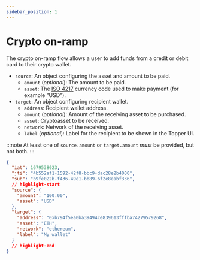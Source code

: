 ```yaml
---
sidebar_position: 1
---
```


# Crypto on-ramp

The crypto on-ramp flow allows a user to add funds from a credit or debit card to their crypto wallet.


<Tabs>
  <TabItem label="Schema" value="schema" default>

- `source`: An object configuring the asset and amount to be paid.
  - `amount` (_optional_): The amount to be paid.
  - `asset`: The [ISO 4217](https://www.iso.org/iso-4217-currency-codes.html) currency code used to make payment (for example "USD").
- `target`: An object configuring recipient wallet.
  - `address`: Recipient wallet address.
  - `amount` (_optional_): Amount of the receiving asset to be purchased.
  - `asset`: Cryptoasset to be received.
  - `network`: Network of the receiving asset.
  - `label` (_optional_): Label for the recipient to be shown in the Topper UI.

:::note
At least one of `source.amount` or `target.amount` _must_ be provided, but not both.
:::

  </TabItem>
  <TabItem label="Example" value="example">

```json
{
  "iat": 1679538023,
  "jti": "4b552af1-1592-42f8-bbc9-dac28e2b4000",
  "sub": "b9fe022b-f436-49e1-bb89-6f2e8eabf336",
  // highlight-start
  "source": {
    "amount": "100.00",
    "asset": "USD"
  },
  "target": {
    "address": "0xb794f5ea0ba39494ce839613fffba74279579268",
    "asset": "ETH",
    "network": "ethereum",
    "label": "My wallet"
  }
  // highlight-end
}
```

  </TabItem>
</Tabs>
